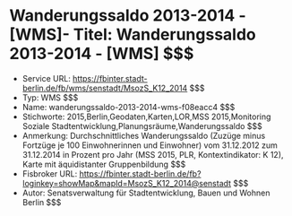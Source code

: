 # Wanderungssaldo 2013-2014 - [WMS]- Titel: Wanderungssaldo 2013-2014 - [WMS] $$$
- Service URL: https://fbinter.stadt-berlin.de/fb/wms/senstadt/MsozS_K12_2014 $$$
- Typ: WMS $$$
- Name: wanderungssaldo-2013-2014-wms-f08eacc4 $$$
- Stichworte: 2015,Berlin,Geodaten,Karten,LOR,MSS 2015,Monitoring Soziale Stadtentwicklung,Planungsräume,Wanderungssaldo $$$
- Anmerkung: Durchschnittliches Wanderungssaldo (Zuzüge minus Fortzüge je 100 Einwohnerinnen und Einwohner) vom 31.12.2012 zum 31.12.2014 in Prozent pro Jahr (MSS 2015, PLR, Kontextindikator: K 12), Karte mit äquidistanter Gruppenbildung $$$
- Fisbroker URL: https://fbinter.stadt-berlin.de/fb?loginkey=showMap&mapId=MsozS_K12_2014@senstadt $$$
- Autor: Senatsverwaltung für Stadtentwicklung, Bauen und Wohnen Berlin $$$
